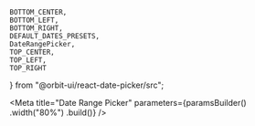     BOTTOM_CENTER,
    BOTTOM_LEFT,
    BOTTOM_RIGHT,
    DEFAULT_DATES_PRESETS,
    DateRangePicker,
    TOP_CENTER,
    TOP_LEFT,
    TOP_RIGHT
} from "@orbit-ui/react-date-picker/src";

<Meta
    title="Date Range Picker"
    parameters={paramsBuilder()
        .width("80%")
        .build()}
/>

<Props of={DateRangePicker} />

<Preview>
    <Story name="default">
        <DateRangePicker
            onDatesChange={logDatesChanged}
        />
    </Story>
</Preview>

<Preview>
    <Story name="knobs" decorators={[withKnobs]}>
        <DateRangePicker
            defaultStartDate={momentKnob("defaultStartDate", moment().toDate())}
            defaultEndDate={momentKnob("defaultEndDate", moment().add(5, "days").toDate())}
            allowSingleDateSelection={boolean("allowSingleDateSelection", false)}
            allowClear={boolean("allowClear", true)}
            minDate={momentKnob("minDate", moment().subtract(6, "months").toDate())}
            maxDate={momentKnob("maxDate", moment().add(6, "months").toDate())}
            placeholder={text("placeholder")}
            rangeFormat={text("rangeFormat")}
            dateFormat={text("dateFormat")}
            position={select("position", { TopLeft: TOP_LEFT, TopRight: TOP_RIGHT, TopCenter: TOP_CENTER, BottomLeft: BOTTOM_LEFT, BottomRight: BOTTOM_RIGHT, BottomCenter: BOTTOM_CENTER })}
            presets={presetsKnob("presets (value separator is ',')", Object.keys(DEFAULT_PRESETS_OPTIONS))}
            disabled={boolean("disabled", false)}
            closeOnBlur={boolean("closeOnBlur", true)}
            closeOnOutsideClick={boolean("closeOnOutsideClick", false)}
            className={text("className")}
            onDatesChange={logDatesChanged}
        />
    </Story>
</Preview>

<Preview>
    <Story
        name="presets"
        parameters={paramsBuilder()
            .storyParameters({
                presets: toStoryParametersPresets(DEFAULT_DATES_PRESETS)
            })
            .build()}
    >
        <DateRangePicker
            presets={DEFAULT_DATES_PRESETS}
            onDatesChange={logDatesChanged}
        />
    </Story>
</Preview>

<Preview>
    <Story name="selected dates">
        <DateRangePicker
            presets={DEFAULT_DATES_PRESETS}
            startDate={moment()}
            endDate={moment().add(3, "days")}
            onDatesChange={logDatesChanged}
        />
    </Story>
</Preview>

<Preview>
    <Story
        name="min date restriction"
        parameters={paramsBuilder()
            .storyParameters({
                minDate: moment().subtract(2, "weeks").format("MMMM Do YYYY")
            })
            .build()}
    >
        <DateRangePicker
            minDate={moment().subtract(2, "weeks")}
            onDatesChange={logDatesChanged}
        />
    </Story>
</Preview>

<Preview>
    <Story
        name="max date restriction"
        parameters={paramsBuilder()
            .storyParameters({
                maxDate: moment().add(2, "weeks").format("MMMM Do YYYY")
            })
            .build()}
    >
        <DateRangePicker
            maxDate={moment().add(2, "weeks")}
            onDatesChange={logDatesChanged}
        />
    </Story>
</Preview>

<Preview>
    <Story
        name="min & max dates restriction"
        parameters={paramsBuilder()
            .storyParameters({
                minDate: moment().subtract(2, "weeks").format("MMMM Do YYYY"),
                maxDate: moment().add(2, "weeks").format("MMMM Do YYYY")
            })
            .build()}
    >
        <DateRangePicker
            minDate={moment().subtract(2, "weeks")}
            maxDate={moment().add(2, "weeks")}
            onDatesChange={logDatesChanged}
        />
    </Story>
</Preview>

<Preview>
    <Story name="allow single date selection">
        <DateRangePicker
            allowSingleDateSelection
            onDatesChange={logDatesChanged}
        />
    </Story>
</Preview>

<Preview>
    <Story name="one month visible">
        <DateRangePicker
            numberOfMonths={1}
            onDatesChange={logDatesChanged}
        />
    </Story>
</Preview>

<Preview>
    <Story name="disabled">
        <DateRangePicker
            disabled
            onDatesChange={logDatesChanged}
        />
    </Story>
</Preview>

<Preview>
    <Story name="dont close on blur">
        <DateRangePicker
            closeOnBlur={false}
            closeOnOutsideClick
            onDatesChange={logDatesChanged}
        />
    </Story>
</Preview>

<Preview>
    <Story name="controlled">
        <ControlledDateRangePicker
            startDate={moment()}
            endDate={moment().add(3, "days")}
            onDatesChange={logDatesChanged}
        />
    </Story>
</Preview>

